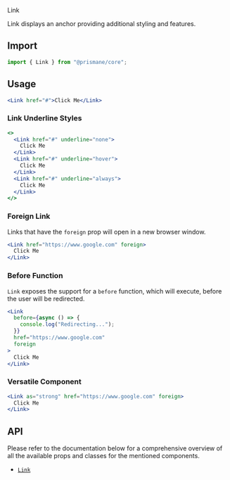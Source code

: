 <Versatile>Link</Versatile>

Link displays an anchor providing additional styling and features.

## Import

```js
import { Link } from "@prismane/core";
```

## Usage

```jsx
<Link href="#">Click Me</Link>
```

### Link Underline Styles

```jsx
<>
  <Link href="#" underline="none">
    Click Me
  </Link>
  <Link href="#" underline="hover">
    Click Me
  </Link>
  <Link href="#" underline="always">
    Click Me
  </Link>
</>
```

### Foreign Link

Links that have the `foreign` prop will open in a new browser window.

```jsx
<Link href="https://www.google.com" foreign>
  Click Me
</Link>
```

### Before Function

`Link` exposes the support for a `before` function, which will execute, before the user will be redirected.

```jsx
<Link
  before={async () => {
    console.log("Redirecting...");
  }}
  href="https://www.google.com"
  foreign
>
  Click Me
</Link>
```

### Versatile Component

```jsx
<Link as="strong" href="https://www.google.com" foreign>
  Click Me
</Link>
```

## API

Please refer to the documentation below for a comprehensive overview of all the available props and classes for the mentioned components.

- [`Link`](/docs/components-api/link-api)
